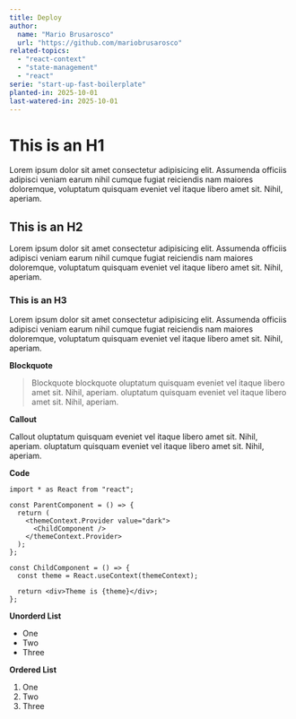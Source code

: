 ```yaml
---
title: Deploy
author:
  name: "Mario Brusarosco"
  url: "https://github.com/mariobrusarosco"
related-topics:
  - "react-context"
  - "state-management"
  - "react"
serie: "start-up-fast-boilerplate"
planted-in: 2025-10-01
last-watered-in: 2025-10-01
---
```


# This is an H1

Lorem ipsum dolor sit amet consectetur adipisicing elit. Assumenda officiis adipisci veniam earum nihil cumque fugiat reiciendis nam maiores doloremque, voluptatum quisquam eveniet vel itaque libero amet sit. Nihil, aperiam.

## This is an H2

Lorem ipsum dolor sit amet consectetur adipisicing elit. Assumenda officiis adipisci veniam earum nihil cumque fugiat reiciendis nam maiores doloremque, voluptatum quisquam eveniet vel itaque libero amet sit. Nihil, aperiam.

### This is an H3

Lorem ipsum dolor sit amet consectetur adipisicing elit. Assumenda officiis adipisci veniam earum nihil cumque fugiat reiciendis nam maiores doloremque, voluptatum quisquam eveniet vel itaque libero amet sit. Nihil, aperiam.

**Blockquote**

> Blockquote blockquote oluptatum quisquam eveniet vel itaque libero amet sit. Nihil, aperiam. oluptatum quisquam eveniet vel itaque libero amet sit. Nihil, aperiam.

**Callout**

<Callout>
  Callout oluptatum quisquam eveniet vel itaque libero amet sit. Nihil, aperiam.
  oluptatum quisquam eveniet vel itaque libero amet sit. Nihil, aperiam.
</Callout>

**Code**

```tsx
import * as React from "react";

const ParentComponent = () => {
  return (
    <themeContext.Provider value="dark">
      <ChildComponent />
    </themeContext.Provider>
  );
};

const ChildComponent = () => {
  const theme = React.useContext(themeContext);

  return <div>Theme is {theme}</div>;
};
```

**Unorderd List**

- One
- Two
- Three

**Ordered List**

1. One
2. Two
3. Three
